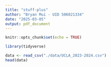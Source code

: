 ```yaml
---
title: "stuff-plus"
author: "Bryan Mui - UID 506021334"
date: "2025-03-05"
output: pdf_document
---
```


```r
knitr::opts_chunk$set(echo = TRUE)
```


```r
library(tidyverse)
```


```r
data <- read_csv("./data/UCLA_2023-2024.csv")
head(data)
```

